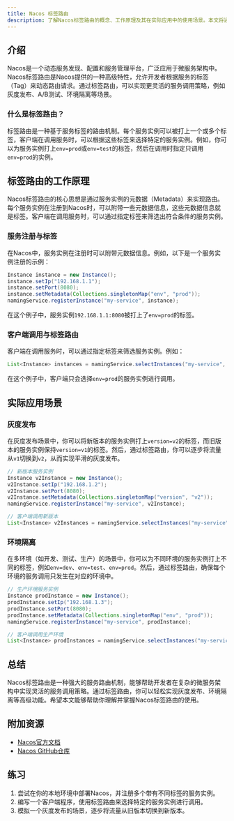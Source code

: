 ```yaml
---
title: Nacos 标签路由
description: 了解Nacos标签路由的概念、工作原理及其在实际应用中的使用场景。本文将通过代码示例和实际案例，帮助初学者掌握Nacos标签路由的高级特性。
---
```


## 介绍

Nacos是一个动态服务发现、配置和服务管理平台，广泛应用于微服务架构中。Nacos标签路由是Nacos提供的一种高级特性，允许开发者根据服务的标签（Tag）来动态路由请求。通过标签路由，可以实现更灵活的服务调用策略，例如灰度发布、A/B测试、环境隔离等场景。

### 什么是标签路由？

标签路由是一种基于服务标签的路由机制。每个服务实例可以被打上一个或多个标签，客户端在调用服务时，可以根据这些标签来选择特定的服务实例。例如，你可以为服务实例打上`env=prod`或`env=test`的标签，然后在调用时指定只调用`env=prod`的实例。

## 标签路由的工作原理

Nacos标签路由的核心思想是通过服务实例的元数据（Metadata）来实现路由。每个服务实例在注册到Nacos时，可以附带一些元数据信息，这些元数据信息就是标签。客户端在调用服务时，可以通过指定标签来筛选出符合条件的服务实例。

### 服务注册与标签

在Nacos中，服务实例在注册时可以附带元数据信息。例如，以下是一个服务实例注册的示例：

```java
Instance instance = new Instance();
instance.setIp("192.168.1.1");
instance.setPort(8080);
instance.setMetadata(Collections.singletonMap("env", "prod"));
namingService.registerInstance("my-service", instance);
```

在这个例子中，服务实例`192.168.1.1:8080`被打上了`env=prod`的标签。

### 客户端调用与标签路由

客户端在调用服务时，可以通过指定标签来筛选服务实例。例如：

```java
List<Instance> instances = namingService.selectInstances("my-service", true, Collections.singletonMap("env", "prod"));
```

在这个例子中，客户端只会选择`env=prod`的服务实例进行调用。

## 实际应用场景

### 灰度发布

在灰度发布场景中，你可以将新版本的服务实例打上`version=v2`的标签，而旧版本的服务实例保持`version=v1`的标签。然后，通过标签路由，你可以逐步将流量从`v1`切换到`v2`，从而实现平滑的灰度发布。

```java
// 新版本服务实例
Instance v2Instance = new Instance();
v2Instance.setIp("192.168.1.2");
v2Instance.setPort(8080);
v2Instance.setMetadata(Collections.singletonMap("version", "v2"));
namingService.registerInstance("my-service", v2Instance);

// 客户端调用新版本
List<Instance> v2Instances = namingService.selectInstances("my-service", true, Collections.singletonMap("version", "v2"));
```

### 环境隔离

在多环境（如开发、测试、生产）的场景中，你可以为不同环境的服务实例打上不同的标签，例如`env=dev`、`env=test`、`env=prod`。然后，通过标签路由，确保每个环境的服务调用只发生在对应的环境中。

```java
// 生产环境服务实例
Instance prodInstance = new Instance();
prodInstance.setIp("192.168.1.3");
prodInstance.setPort(8080);
prodInstance.setMetadata(Collections.singletonMap("env", "prod"));
namingService.registerInstance("my-service", prodInstance);

// 客户端调用生产环境
List<Instance> prodInstances = namingService.selectInstances("my-service", true, Collections.singletonMap("env", "prod"));
```

## 总结

Nacos标签路由是一种强大的服务路由机制，能够帮助开发者在复杂的微服务架构中实现灵活的服务调用策略。通过标签路由，你可以轻松实现灰度发布、环境隔离等高级功能。希望本文能够帮助你理解并掌握Nacos标签路由的使用。

## 附加资源

- [Nacos官方文档](https://nacos.io/zh-cn/docs/what-is-nacos.html)
- [Nacos GitHub仓库](https://github.com/alibaba/nacos)

## 练习

1. 尝试在你的本地环境中部署Nacos，并注册多个带有不同标签的服务实例。
2. 编写一个客户端程序，使用标签路由来选择特定的服务实例进行调用。
3. 模拟一个灰度发布的场景，逐步将流量从旧版本切换到新版本。
